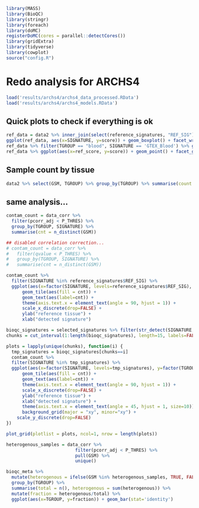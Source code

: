 ```r
library(MASS)
library(BioQC)
library(stringr)
library(foreach)
library(doMC)
registerDoMC(cores = parallel::detectCores())
library(gridExtra)
library(tidyverse)
library(cowplot)
source("config.R")
```
# Redo analysis for ARCHS4

```r
load('results/archs4/archs4_data_processed.RData')
load('results/archs4/archs4_models.RData')
```

## Quick plots to check if everything is ok
```r
ref_data = data2 %>% inner_join(select(reference_signatures, "REF_SIG"), by=c("SIGNATURE"="REF_SIG"))
ggplot(ref_data, aes(x=SIGNATURE, y=score)) + geom_boxplot() + facet_wrap(~TGROUP) + theme(axis.text.x = element_text(angle = 45, hjust = 1))
ref_data %>% filter(TGROUP == "blood", SIGNATURE == 'GTEX_Blood') %>% ggplot(aes(x=score)) + geom_histogram()
ref_data %>% ggplot(aes(x=ref_score, y=score)) + geom_point() + facet_grid(REF_SIG ~ SIGNATURE, scales="free")
```

## Sample count by tissue
```r
data2 %>% select(GSM, TGROUP) %>% group_by(TGROUP) %>% summarise(count = n_distinct(GSM))
```


## same analysis...
```r
contam_count = data_corr %>%
  filter(pcorr_adj < P_THRES) %>%
  group_by(TGROUP, SIGNATURE) %>%
  summarise(cnt = n_distinct(GSM))

## disabled correlation correction...
# contam_count = data_corr %>%
#   filter(qvalue < P_THRES) %>%
#   group_by(TGROUP, SIGNATURE) %>%
#   summarise(cnt = n_distinct(GSM))

contam_count %>% 
  filter(SIGNATURE %in% reference_signatures$REF_SIG) %>%
  ggplot(aes(x=factor(SIGNATURE, levels=reference_signatures$REF_SIG), y=TGROUP)) + 
      geom_tile(aes(fill = cnt)) +
      geom_text(aes(label=cnt)) +
      theme(axis.text.x = element_text(angle = 90, hjust = 1)) + 
      scale_x_discrete(drop=FALSE) + 
      ylab("reference tissue") + 
      xlab("detected signature")
```

```r
bioqc_signatures = selected_signatures %>% filter(str_detect(SIGNATURE, 'BIOQC')) %>% pull("SIGNATURE")
chunks = cut_interval(1:length(bioqc_signatures), length=15, labels=FALSE)

plots = lapply(unique(chunks), function(i) {
  tmp_signatures = bioqc_signatures[chunks==i]
  contam_count %>% 
  filter(SIGNATURE %in% tmp_signatures) %>%
  ggplot(aes(x=factor(SIGNATURE, levels=tmp_signatures), y=factor(TGROUP, levels=reference_signatures$TGROUP))) + 
      geom_tile(aes(fill = cnt)) +
      geom_text(aes(label=cnt)) +
      theme(axis.text.x = element_text(angle = 90, hjust = 1)) + 
      scale_x_discrete(drop=FALSE) + 
      ylab("reference tissue") + 
      xlab("detected signature") +
      theme(axis.text.x = element_text(angle = 45, hjust = 1, size=10)) + 
      background_grid(major = "xy", minor="xy") + 
    scale_y_discrete(drop=FALSE)
})

plot_grid(plotlist = plots, ncol=1, nrow = length(plots)) 
```

```r
heterogenous_samples = data_corr %>%
                          filter(pcorr_adj < P_THRES) %>% 
                          pull(GSM) %>%
                          unique()

bioqc_meta %>% 
  mutate(heterogenous = ifelse(GSM %in% heterogenous_samples, TRUE, FALSE)) %>% 
  group_by(TGROUP) %>% 
  summarise(total = n(), heterogenous = sum(heterogenous)) %>% 
  mutate(fraction = heterogenous/total) %>%
  ggplot(aes(x=TGROUP, y=fraction)) + geom_bar(stat='identity')
              
  
 
```

